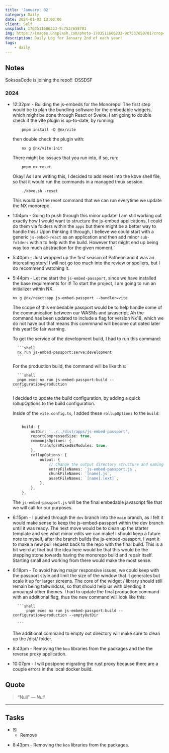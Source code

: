 ```yaml
---
title: 'January: 02'
category: Daily
date: 2024-01-02 12:00:00
client: Self
unsplash: 1703511606233-9c7537658701
img: https://images.unsplash.com/photo-1703511606233-9c7537658701?crop=entropy&cs=srgb&fm=jpg&ixid=MnwzNjM5Nzd8MHwxfHJhbmRvbXx8fHx8fHx8fDE2ODE3NDg2ODY&ixlib=rb-4.0.3&q=85
description: Daily Log for January 2nd of each year!
tags:
    - daily
---
```




## Notes

SoksoaCode is joining the repo!! :DSSDSF

### 2024

-   12:32pm - Building the js-embeds for the Monorepo!
    The first step would be to plan the bundling software for the embedable widgets, which might be done through React or Svelte.
    I am going to double check if the vite plugin is up-to-date, by running:

    ```shell
        pnpm install -D @nx/vite
    ```

    then double check the plugin with:

    ```shell
        nx g @nx/vite:init
    ```

    There might be isssues that you run into, if so, run:

    ```shell
        pnpm nx reset
    ```

    Okay! As I am writing this, I decided to add reset into the kbve shell file, so that it would run the commands in a managed tmux session.

    ```shell
        ./kbve.sh -reset
    ```

    This would be the reset command that we can run everytime we update the NX monorepo.

-   1:04pm - Going to push through this minor update!
    I am still working out exactly how I would want to structure the js-embed applications, I could do them via folders within the `apps` but there might be a better way to handle this./
    Upon thinking it through, I believe we could start with a generic `js-embed-react` as an application and then add minor `sub-folders` within to help with the build.
    However that might end up being way too much abstraction for the given moment.`

-   5:40pm - Just wrapped up the first season of Patheon and it was an interesting story! I will not go too much into the review or spoliers, but I do recommend watching it.

-   5:44pm - Let me start the `js-embed-passport`, since we have installed the base requirements for it!
    To start the project, I am going to run an initializer within NX.

    ```shell
    nx g @nx/react:app js-embed-passport --bundler=vite
    ```

    The scope of this embedable passport would be to help handle some of the communication between our WASMs and javascript.
    Ah the command has been updated to include a flag for version Nx18, which we do not have but that means this commnand will become out dated later this year!
    So fair warning.

    To get the service of the development build, I had to run this command:

          ```shell
          nx run js-embed-passport:serve:development
          ```

    For the production build, the command will be like this:

          ```shell
          pnpm exec nx run js-embed-passport:build --configuration=production
          ```

    I decided to update the build configuration, by adding a quick rollupOptions to the build configuration.

    Inside of the `vite.config.ts`, I added these `rollupOptions` to the `build`:

    ```ts

        build: {
            outDir: '../../dist/apps/js-embed-passport',
            reportCompressedSize: true,
            commonjsOptions: {
                transformMixedEsModules: true,
            },
            rollupOptions: {
                output: {
                    // Change the output directory structure and naming
                    entryFileNames: `js-embed-passport.js`,
                    chunkFileNames: `[name].js`,
                    assetFileNames: `[name].[ext]`,
                },
            },
        },

    ```

    The `js-embed-passport.js` will be the final embedable javascript file that we will call for our purposes.

-   6:15pm - I pushed through the `dev` branch into the `main` branch, as I felt it would make sense to keep the js-embed-passport within the dev branch until it was ready.
    The next move would be to clean up the starter template and see what minor edits we can make!
    I should keep a future note to myself, after the branch builds the js-embed-passport, I want it to make a new pull request back to the repo with the final build.
    This is a bit weird at firet but the idea here would be that this would be the stepping stone towards having the monorepo build and repair itself.
    Starting small and working from there would make the most sense.

-   6:18pm - To avoid having major responsive issues, we could keep with the passport style and limit the size of the window that it generates but scale it up for larger screens.
    The core of the widget / library should still remain being tailwindcss, so that should help us with blending it amoungst other themes.
    I had to update the final production command with an additional flag, thus the new command will look like this:

          ```shell
              pnpm exec nx run js-embed-passport:build --configuration=production --emptyOutDir

          ```

    The additional command to empty out directory will make sure to clean up the /dist/ folder.

- 8:43pm - Removing the `koa` libraries from the packages and the the reverse proxy application.

- 10:07pm - I will postpone migrating the rust proxy because there are a couple errors in the local docker build.

<Adsense />

## Quote

>  “Null” 
>  — <cite>Null</cite>

---

## Tasks

- [X] - Remove

-   8:43pm - Removing the `koa` libraries from the packages.
